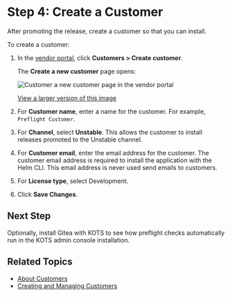 # Step 4: Create a Customer

After promoting the release, create a customer so that you can install.

To create a customer:

1. In the [vendor portal](https://vendor.replicated.com), click **Customers > Create customer**.

   The **Create a new customer** page opens:

   ![Customer a new customer page in the vendor portal](/images/create-customer.png)

   [View a larger version of this image](/images/create-customer.png)

1. For **Customer name**, enter a name for the customer. For example, `Preflight Customer`.

1. For **Channel**, select **Unstable**. This allows the customer to install releases promoted to the Unstable channel.

1. For **Customer email**, enter the email address for the customer. The customer email address is required to install the application with the Helm CLI. This email address is never used send emails to customers.

1. For **License type**, select Development.

1. Click **Save Changes**.

## Next Step

Optionally, install Gitea with KOTS to see how preflight checks automatically run in the KOTS admin console installation.

## Related Topics

* [About Customers](/vendor/licenses-about)
* [Creating and Managing Customers](/vendor/releases-creating-customer)